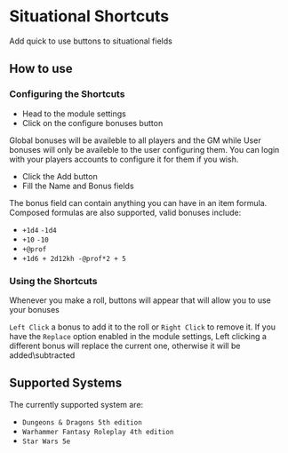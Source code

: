 
# Situational Shortcuts

Add quick to use buttons to situational fields

## How to use

<ImageButBetter src="/../public/images/Situational-Shortcuts/Sssettings.png" alt="Module Settings" width={2000} height={2000} className={styles.wikiimage}/>

### Configuring the Shortcuts

- Head to the module settings
- Click on the configure bonuses button


Global bonuses will be availeble to all players and the GM while User
bonuses will only be availeble to the user configuring them. You can
login with your players accounts to configure it for them if you wish.
<ImageButBetter src="/../public/images/Situational-Shortcuts/Ssconfigbon.png" alt="Configure Bonuses window" width={2000} height={2000} className={styles.wikiimage}/>

- Click the Add button
- Fill the Name and Bonus fields

The bonus field can contain anything you can have in an item formula.
Composed formulas are also supported, valid bonuses include:

- `+1d4` `-1d4`
- `+10` `-10`
- `+@prof`
- `+1d6 + 2d12kh -@prof*2 + 5`

### Using the Shortcuts


<ImageButBetter src="/../public/images/Situational-Shortcuts/Ssroll.png" alt="Roll Prompt" width={2000} height={2000} className={styles.wikiimage}/>
Whenever you make a roll,
buttons will appear that will allow you to use your bonuses

`Left Click` a bonus to add it to the roll or `Right Click` to remove
it. If you have the `Replace` option enabled in the module settings,
Left clicking a different bonus will replace the current one, otherwise
it will be added\\subtracted

## Supported Systems

The currently supported system are:
- `Dungeons & Dragons 5th edition`
- `Warhammer Fantasy Roleplay 4th edition`
- `Star Wars 5e`


